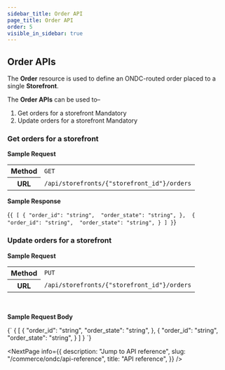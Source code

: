 ```yaml
---
sidebar_title: Order API
page_title: Order API
order: 5
visible_in_sidebar: true
---
```


## Order APIs

The **Order** resource is used to define an ONDC-routed order placed to a single **Storefront**.

The **Order APIs** can be used to–

1. Get orders for a storefront <Badge>Mandatory</Badge>
2. Update orders for a storefront <Badge>Mandatory</Badge>

### Get orders for a storefront

**Sample Request**

<table>
  <tr>
    <th>Method</th>
    <td>
      <code>GET</code>
    </td>
  </tr>
  <tr>
    <th>URL</th>
    <td>
      <code>/api/storefronts/{"storefront_id"}/orders</code>
    </td>
  </tr>
</table>

**Sample Response**

<CodeBlockWithCopy>{`
{
    [
        {
            "order_id": "string", 
            "order_state": "string",
        }, 
        {
            "order_id": "string", 
            "order_state": "string",
        }
    ]
}
`}</CodeBlockWithCopy>

### Update orders for a storefront

**Sample Request**

<table>
  <tr>
    <th>Method</th>
    <td>
      <code>PUT</code>
    </td>
  </tr>
  <tr>
    <th>URL</th>
    <td>
      <code>/api/storefronts/{"storefront_id"}/orders</code>
    </td>
  </tr>

</table>
<br />

**Sample Request Body**

<CodeBlockWithCopy>
  {`
{
	[
		{
			"order_id": "string", 
			"order_state": "string",
		}, 
		{
			"order_id": "string", 
			"order_state": "string",
		}
	]
}
    `}
</CodeBlockWithCopy>

<NextPage
  info={{
    description: "Jump to API reference",
    slug: "/commerce/ondc/api-reference",
    title: "API reference",
  }}
/>

<WasPageHelpful />
